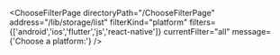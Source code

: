 


<ChooseFilterPage
    directoryPath="/ChooseFilterPage"
    address="/lib/storage/list"
    filterKind="platform"
    filters={['android','ios','flutter','js','react-native']}
    currentFilter="all"
    message={'Choose a platform:'}
/>
